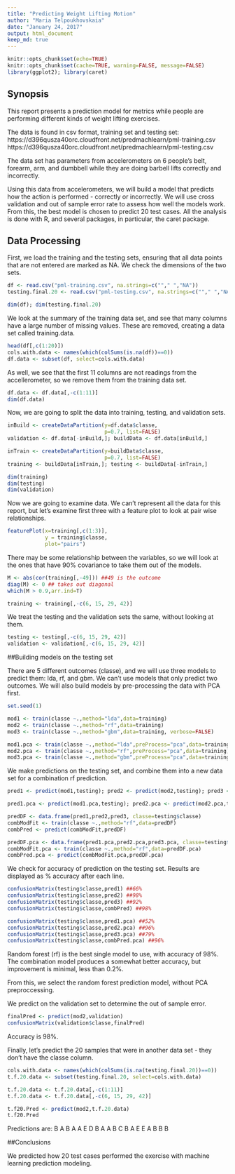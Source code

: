 ---
title: "Predicting Weight Lifting Motion"
author: "Maria Telpoukhovskaia"
date: "January 24, 2017"
output: html_document
keep_md: true
---

```{r setup, include=FALSE}
knitr::opts_chunk$set(echo=TRUE)
knitr::opts_chunk$set(cache=TRUE, warning=FALSE, message=FALSE)
library(ggplot2); library(caret)
```


## Synopsis

This report presents a prediction model for metrics while people are performing different kinds of weight lifting exercises. 

The data is found in csv format, training set and testing set: 
https://d396qusza40orc.cloudfront.net/predmachlearn/pml-training.csv
https://d396qusza40orc.cloudfront.net/predmachlearn/pml-testing.csv

The data set has parameters from accelerometers on 6 people's belt, forearm, arm, and dumbbell while they are doing barbell lifts correctly and incorrectly.

Using this data from accelerometers, we will build a model that predicts how the action is performed - correctly or incorrectly. We will use cross validation and out of sample error rate to assess how well the models work. From this, the best model is chosen to predict 20 test cases.  All the analysis is done with R, and several packages, in particular, the caret package.

## Data Processing

First, we load the training and the testing sets, ensuring that all data points that are not entered are marked as NA.  We check the dimensions of the two sets.

```{r}
df <- read.csv("pml-training.csv", na.strings=c(""," ","NA"))
testing.final.20 <- read.csv("pml-testing.csv", na.strings=c(""," ","NA"))

dim(df); dim(testing.final.20)
```


We look at the summary of the training data set, and see that many columns have a large number of missing values.  These are removed, creating a data set called training.data.

```{r}
head(df[,c(1:20)])
cols.with.data <- names(which(colSums(is.na(df))==0))
df.data <- subset(df, select=cols.with.data)
```

As well, we see that the first 11 columns are not readings from the accellerometer, so we remove them from the training data set.

```{r}
df.data <- df.data[,-c(1:11)]
dim(df.data)
```

Now, we are going to split the data into training, testing, and validation sets.

```{r}
inBuild <- createDataPartition(y=df.data$classe,
                               p=0.7, list=FALSE)
validation <- df.data[-inBuild,]; buildData <- df.data[inBuild,]

inTrain <- createDataPartition(y=buildData$classe,
                               p=0.7, list=FALSE)
training <- buildData[inTrain,]; testing <- buildData[-inTrain,]

dim(training)
dim(testing)
dim(validation)
```


Now we are going to examine data.  We can't represent all the data for this report, but let's examine first three with a feature plot to look at pair wise relationships. 


```{r}
featurePlot(x=training[,c(1:3)],
            y = training$classe,
            plot="pairs")
```

There may be some relationship between the variables, so we will look at the ones that have 90% covariance to take them out of the models.


```{r}
M <- abs(cor(training[,-49])) ##49 is the outcome
diag(M) <- 0 ## takes out diagonal
which(M > 0.9,arr.ind=T)

training <- training[,-c(6, 15, 29, 42)]
```


We treat the testing and the validation sets the same, without looking at them.

```{r}
testing <- testing[,-c(6, 15, 29, 42)]
validation <- validation[,-c(6, 15, 29, 42)]
```


##Building models on the testing set

There are 5 different outcomes (classe), and we will use three models to predict them: lda, rf, and gbm. We can't use models that only predict two outcomes. We will also build models by pre-processing the data with PCA first.

```{r}
set.seed(1)

mod1 <- train(classe ~.,method="lda",data=training)
mod2 <- train(classe ~.,method="rf",data=training)
mod3 <- train(classe ~.,method="gbm",data=training, verbose=FALSE)

mod1.pca <- train(classe ~.,method="lda",preProcess="pca",data=training)
mod2.pca <- train(classe ~.,method="rf",preProcess="pca",data=training)
mod3.pca <- train(classe ~.,method="gbm",preProcess="pca",data=training, verbose=FALSE)
```

We make predictions on the testing set, and combine them into a new data set for a combination rf prediction.

```{r}
pred1 <- predict(mod1,testing); pred2 <- predict(mod2,testing); pred3 <- predict(mod3,testing)

pred1.pca <- predict(mod1.pca,testing); pred2.pca <- predict(mod2.pca,testing); pred3.pca <- predict(mod3.pca,testing)

predDF <- data.frame(pred1,pred2,pred3, classe=testing$classe)
combModFit <- train(classe ~.,method="rf",data=predDF)
combPred <- predict(combModFit,predDF)

predDF.pca <- data.frame(pred1.pca,pred2.pca,pred3.pca, classe=testing$classe)
combModFit.pca <- train(classe ~.,method="rf",data=predDF.pca)
combPred.pca <- predict(combModFit.pca,predDF.pca)
```

We check for accuracy of prediction on the testing set. Results are displayed as % accuracy after each line.

```{r, eval=FALSE}
confusionMatrix(testing$classe,pred1) ##66%
confusionMatrix(testing$classe,pred2) ##98%
confusionMatrix(testing$classe,pred3) ##92%
confusionMatrix(testing$classe,combPred) ##98%

confusionMatrix(testing$classe,pred1.pca) ##52%
confusionMatrix(testing$classe,pred2.pca) ##96%
confusionMatrix(testing$classe,pred3.pca) ##79%
confusionMatrix(testing$classe,combPred.pca) ##96%
```

Random forest (rf) is the best single model to use, with accuracy of 98%.  The combination model produces a somewhat better accuracy, but improvement is minimal, less than 0.2%.

From this, we select the random forest prediction model, without PCA preproccessing.

We predict on the validation set to determine the out of sample error.

```{r}
finalPred <- predict(mod2,validation)
confusionMatrix(validation$classe,finalPred)
```

Accuracy is 98%.

Finally, let's predict the 20 samples that were in another data set - they don't have the classe column.

```{r}
cols.with.data <- names(which(colSums(is.na(testing.final.20))==0))
t.f.20.data <- subset(testing.final.20, select=cols.with.data)

t.f.20.data <- t.f.20.data[,-c(1:11)]
t.f.20.data <- t.f.20.data[,-c(6, 15, 29, 42)]

t.f20.Pred <- predict(mod2,t.f.20.data)
t.f20.Pred
```

Predictions are: B A B A A E D B A A B C B A E E A B B B

##Conclusions

We predicted how 20 test cases performed the exercise with machine learning prediction modeling.